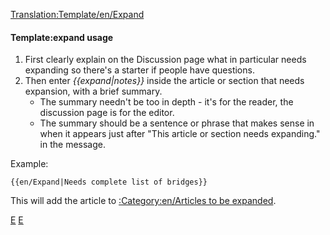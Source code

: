 <noinclude>[[Translation:Template/en/Expand]]</noinclude><noinclude></noinclude>{{en/Ambox| type  = notice
| image = en/Paper-plus.png
| text  = This article or section needs '''[{{SERVER}}{{localurl:{{NAMESPACE}}:{{PAGENAME}}|action=edit}} expanding]'''.
<div style="font-size: 90%">
{{{1|}}}<p>You can find more information on what exactly needs doing in the [[Talk:{{PAGENAME}}|discussion]] for this article.</p>
</div><div style="font-size: 80%">
*Use the [[en/Wiki/Manual of Style|Manual of Style]] for a correct edition.
*Remember to remove this template once the article has been expanded.</div>
}}<includeonly>{{{2|[[Category:en/Articles to be expanded]]}}}</includeonly><noinclude>

====Template:expand usage====
#First clearly explain on the Discussion page what in particular needs expanding so there's a starter if people have questions.
#Then enter ''<nowiki>{{</nowiki>expand|notes<nowiki>}}</nowiki>'' inside  the article or section that needs expansion, with a brief summary.  
#*The summary needn't be too in depth - it's for the reader, the discussion page is for the editor. 
#*The summary should be a sentence or phrase that makes sense in when it appears just after "This article or section needs expanding." in the message.

Example:
<pre>{{en/Expand|Needs complete list of bridges}}</pre>
This will add the article to [[:Category:en/Articles to be expanded]].

[[Category:en/Templates|E]][[Category:en/Message boxes|E]]</noinclude>